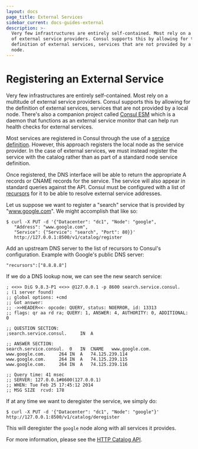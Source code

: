 ```yaml
---
layout: docs
page_title: External Services
sidebar_current: docs-guides-external
description: >-
  Very few infrastructures are entirely self-contained. Most rely on a multitude
  of external service providers. Consul supports this by allowing for the
  definition of external services, services that are not provided by a local
  node.
---
```


# Registering an External Service

Very few infrastructures are entirely self-contained. Most rely on a multitude
of external service providers. Consul supports this by allowing for the definition
of external services, services that are not provided by a local node. There's also a
companion project called [Consul ESM](https://github.com/hashicorp/consul-esm) which
is a daemon that functions as an external service monitor that can help run health
checks for external services.

Most services are registered in Consul through the use of a
[service definition](/docs/agent/services). However, this approach registers
the local node as the service provider. In the case of external services, we must
instead register the service with the catalog rather than as part of a standard
node service definition.

Once registered, the DNS interface will be able to return the appropriate A
records or CNAME records for the service. The service will also appear in standard
queries against the API. Consul must be configured with a list of
[recursors](/docs/agent/options#recursors) for it to be able to resolve
external service addresses.

Let us suppose we want to register a "search" service that is provided by
"www.google.com". We might accomplish that like so:

```text
$ curl -X PUT -d '{"Datacenter": "dc1", "Node": "google",
   "Address": "www.google.com",
   "Service": {"Service": "search", "Port": 80}}'
   http://127.0.0.1:8500/v1/catalog/register
```

Add an upstream DNS server to the list of recursors to Consul's configuration. Example with Google's public DNS server:

```text
"recursors":["8.8.8.8"]
```

If we do a DNS lookup now, we can see the new search service:

```text
; <<>> DiG 9.8.3-P1 <<>> @127.0.0.1 -p 8600 search.service.consul.
; (1 server found)
;; global options: +cmd
;; Got answer:
;; ->>HEADER<<- opcode: QUERY, status: NOERROR, id: 13313
;; flags: qr aa rd ra; QUERY: 1, ANSWER: 4, AUTHORITY: 0, ADDITIONAL: 0

;; QUESTION SECTION:
;search.service.consul.		IN	A

;; ANSWER SECTION:
search.service.consul.	0	IN	CNAME	www.google.com.
www.google.com.		264	IN	A	74.125.239.114
www.google.com.		264	IN	A	74.125.239.115
www.google.com.		264	IN	A	74.125.239.116

;; Query time: 41 msec
;; SERVER: 127.0.0.1#8600(127.0.0.1)
;; WHEN: Tue Feb 25 17:45:12 2014
;; MSG SIZE  rcvd: 178
```

If at any time we want to deregister the service, we simply do:

```text
$ curl -X PUT -d '{"Datacenter": "dc1", "Node": "google"}' http://127.0.0.1:8500/v1/catalog/deregister
```

This will deregister the `google` node along with all services it provides.

For more information, please see the [HTTP Catalog API](/api/catalog).
